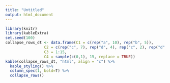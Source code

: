 ```yaml
---
title: "Untitled"
output: html_document
---
```


```r
library(knitr)
library(kableExtra)
set.seed(100)
collapse_rows_dt <- data.frame(C1 = c(rep("a", 10), rep("b", 5)),
                 C2 = c(rep("c", 7), rep("d", 4), rep("c", 2), rep("d", 2)),
                 C3 = 1:15,
                 C4 = sample(c(0,1), 15, replace = TRUE))
kable(collapse_rows_dt, "html", align = "c") %>%
  kable_styling() %>%
  column_spec(1, bold=T) %>%
  collapse_rows()
```
